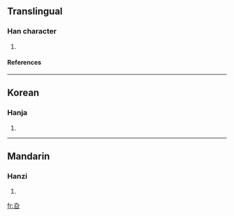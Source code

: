 ==Translingual==
===Han character===
{{Han char|rad=口|as=02|sn=5|four=|canj=大弓口 (KNR)}}
# {{defn|Han|sort=口02}}
====References====
{{Han ref|kx=0173.070|dkj=03252|dj=0385.030|hdz=10572.010|uh=53F4|ud=21492}}
----
==Korean==
===Hanja===
{{ko-hanja|hangeul=구|rv=gu|mr=ku}}
# {{defn|Korean}}
----
==Mandarin==
===Hanzi===
{{cmn-hanzi|pin=[[qiú]] (qiu2)|wg=ch'iu<sup>2</sup>}}
# {{defn|Mandarin}}

[[fr:叴]]